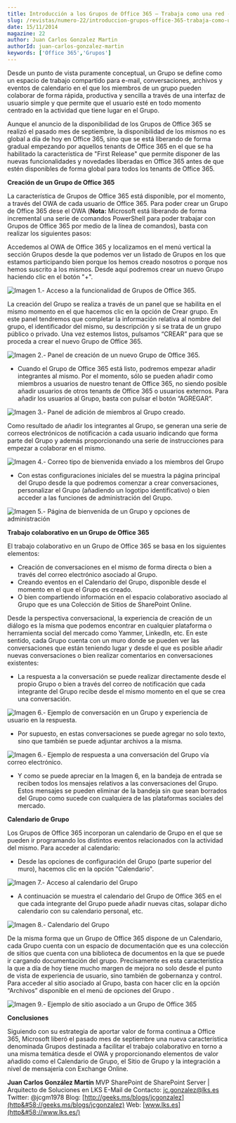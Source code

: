 ```yaml
---
title: Introducción a los Grupos de Office 365 – Trabaja como una red - Parte I
slug: /revistas/numero-22/introduccion-grupos-office-365-trabaja-como-una-red-parte-i-trabaja-como-una-red-parte-i
date: 15/11/2014
magazine: 22
author: Juan Carlos Gonzalez Martin
authorId: juan-carlos-gonzalez-martin
keywords: ['Office 365','Grupos']
---
```






​Desde un punto de vista puramente conceptual, un Grupo se define como un espacio de trabajo compartido para e-mail, conversaciones, archivos y eventos de calendario en el que los miembros de un grupo pueden colaborar de forma rápida, productiva y sencilla a través de una interfaz de usuario simple y que permite que el usuario esté en todo momento centrado en la actividad que tiene lugar en el Grupo.

Aunque el anuncio de la disponibilidad de los Grupos de Office 365 se realizó el pasado mes de septiembre, la disponibilidad de los mismos no es global a día de hoy en Office 365, sino que se está liberando de forma gradual empezando por aquellos tenants de Office 365 en el que se ha habilitado la característica de "First Release" que permite disponer de las nuevas funcionalidades y novedades liberadas en Office 365 antes de que estén disponibles de forma global para todos los tenants de Office 365.

**Creación de un Grupo de Office 365**

La característica de Grupos de Office 365 está disponible, por el momento, a través del OWA de cada usuario de Office 365. Para poder crear un Grupo de Office 365 dese el OWA (**Nota:** Microsoft está liberando de forma incremental una serie de comandos PowerShell para poder trabajar con Grupos de Office 365 por medio de la línea de comandos), basta con realizar los siguientes pasos:

Accedemos al OWA de Office 365 y localizamos en el menú vertical la sección Grupos desde la que podemos ver un listado de Grupos en los que estamos participando bien porque los hemos creado nosotros o porque nos hemos suscrito a los mismos. Desde aquí podremos crear un nuevo Grupo haciendo clic en el botón "+".

![Imagen 1.- Acceso a la funcionalidad de Grupos de Office 365.](../../../images/numero22/introduccion-grupos-office-365-trabaja-como-una-red-parte-i/image001.png)

La creación del Grupo se realiza a través de un panel que se habilita en el mismo momento en el que hacemos clic en la opción de Crear grupo. En este panel tendremos que completar la información relativa al nombre del grupo, el identificador del mismo, su descripción y si se trata de un grupo público o privado. Una vez estemos listos, pulsamos “CREAR” para que se proceda a crear el nuevo Grupo de Office 365.

![Imagen 2.- Panel de creación de un nuevo Grupo de Office 365.](../../../images/numero22/introduccion-grupos-office-365-trabaja-como-una-red-parte-i/image003.png)

- Cuando el Grupo de Office 365 está listo, podremos empezar añadir integrantes al mismo. Por el momento, sólo se pueden añadir como miembros a usuarios de nuestro tenant de Office 365, no siendo posible añadir usuarios de otros tenants de Office 365 o usuarios externos. Para añadir los usuarios al Grupo, basta con pulsar el botón “AGREGAR”.


![Imagen 3.- Panel de adición de miembros al Grupo creado.](../../../images/numero22/introduccion-grupos-office-365-trabaja-como-una-red-parte-i/image005.png)

Como resultado de añadir los integrantes al Grupo, se generan una serie de correos electrónicos de notificación a cada usuario indicando que forma parte del Grupo y además proporcionando una serie de instrucciones para empezar a colaborar en el mismo.

![Imagen 4.- Correo tipo de bienvenida enviado a los miembros del Grupo](../../../images/numero22/introduccion-grupos-office-365-trabaja-como-una-red-parte-i/image007.png)

- Con estas configuraciones iniciales del se muestra la página principal del Grupo desde la que podremos comenzar a crear conversaciones, personalizar el Grupo (añadiendo un logotipo identificativo) o bien acceder a las funciones de administración del Grupo.


![Imagen 5.- Página de bienvenida de un Grupo y opciones de administración](../../../images/numero22/introduccion-grupos-office-365-trabaja-como-una-red-parte-i/image009.png)

**Trabajo colaborativo en un Grupo de Office 365**

El trabajo colaborativo en un Grupo de Office 365 se basa en los siguientes elementos:

- Creación de conversaciones en el mismo de forma directa o bien a través del correo electrónico asociado al Grupo.
- Creando eventos en el Calendario del Grupo, disponible desde el momento en el que el Grupo es creado.
- O bien compartiendo información en el espacio colaborativo asociado al Grupo que es una Colección de Sitios de SharePoint Online.


Desde la perspectiva conversacional, la experiencia de creación de un diálogo es la misma que podemos encontrar en cualquier plataforma o herramienta social del mercado como Yammer, LinkedIn, etc. En este sentido, cada Grupo cuenta con un muro donde se pueden ver las conversaciones que están teniendo lugar y desde el que es posible añadir nuevas conversaciones o bien realizar comentarios en conversaciones existentes:

- La respuesta a la conversación se puede realizar directamente desde el propio Grupo o bien a través del correo de notificación que cada integrante del Grupo recibe desde el mismo momento en el que se crea una conversación.


![Imagen 6.- Ejemplo de conversación en un Grupo y experiencia de usuario en la respuesta.](../../../images/numero22/introduccion-grupos-office-365-trabaja-como-una-red-parte-i/image011.png)

- Por supuesto, en estas conversaciones se puede agregar no solo texto, sino que también se puede adjuntar archivos a la misma.


![Imagen 6.- Ejemplo de respuesta a una conversación del Grupo vía correo electrónico.](../../../images/numero22/introduccion-grupos-office-365-trabaja-como-una-red-parte-i/image013.png)

- Y como se puede apreciar en la Imagen 6, en la bandeja de entrada se reciben todos los mensajes relativos a las conversaciones del Grupo. Estos mensajes se pueden eliminar de la bandeja sin que sean borrados del Grupo como sucede con cualquiera de las plataformas sociales del mercado.


**Calendario de Grupo**

Los Grupos de Office 365 incorporan un calendario de Grupo en el que se pueden ir programando los distintos eventos relacionados con la actividad del mismo. Para acceder al calendario:

- Desde las opciones de configuración del Grupo (parte superior del muro), hacemos clic en la opción "Calendario".


![Imagen 7.- Acceso al calendario del Grupo](../../../images/numero22/introduccion-grupos-office-365-trabaja-como-una-red-parte-i/image015.png)

- A continuación se muestra el calendario del Grupo de Office 365 en el que cada integrante del Grupo puede añadir nuevas citas, solapar dicho calendario con su calendario personal, etc.


![Imagen 8.- Calendario del Grupo](../../../images/numero22/introduccion-grupos-office-365-trabaja-como-una-red-parte-i/image017.png)

De la misma forma que un Grupo de Office 365 dispone de un Calendario, cada Grupo cuenta con un espacio de documentación que es una colección de sitios que cuenta con una biblioteca de documentos en la que se puede ir cargando documentación del grupo. Precisamente es esta característica la que a día de hoy tiene mucho margen de mejora no solo desde el punto de vista de experiencia de usuario, sino también de gobernanza y control. Para acceder al sitio asociado al Grupo, basta con hacer clic en la opción “Archivos” disponible en el menú de opciones del Grupo .

![Imagen 9.- Ejemplo de sitio asociado a un Grupo de Office 365](../../../images/numero22/introduccion-grupos-office-365-trabaja-como-una-red-parte-i/image019.png)

**Conclusiones**

Siguiendo con su estrategia de aportar valor de forma continua a Office 365, Microsoft liberó el pasado mes de septiembre una nueva característica denominada Grupos destinada a facilitar el trabajo colaborativo en torno a una misma temática desde el OWA y proporcionando elementos de valor añadido como el Calendario de Grupo, el Sitio de Grupo y la integración a nivel de mensajería con Exchange Online.


**Juan Carlos González Martín**
MVP SharePoint de SharePoint Server | Arquitecto de Soluciones en LKS
E-Mail de Contacto: [jc.gonzalez@lks.es](mailto&#58;jc.gonzalez@lks.es)   
Twitter: @jcgm1978
Blog: [http://geeks.ms/blogs/jcgonzalez](http&#58;//geeks.ms/blogs/jcgonzalez) 
Web: [www.lks.es](http&#58;//www.lks.es/)

